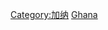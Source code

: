 {{Commons category|Subdivisions of Ghana}}
{{Catmore}}

[[Category:加纳|Category:加纳]]
[[Category:非洲國家行政區劃|Ghana]]